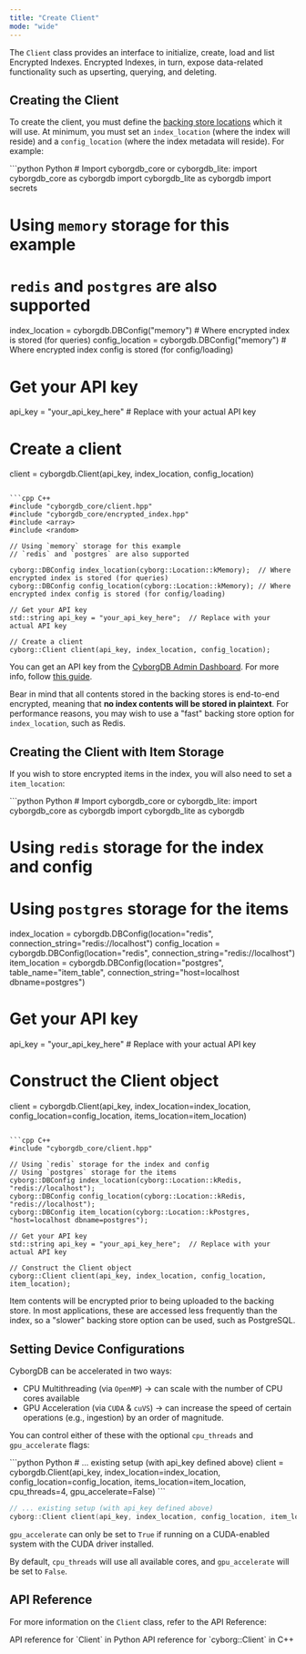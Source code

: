 ```yaml
---
title: "Create Client"
mode: "wide"
---
```


The `Client` class provides an interface to initialize, create, load and list Encrypted Indexes. Encrypted Indexes, in turn, expose data-related functionality such as upserting, querying, and deleting.

## Creating the Client

To create the client, you must define the [backing store locations](../../../intro/backing-stores) which it will use. At minimum, you must set an `index_location` (where the index will reside) and a `config_location` (where the index metadata will reside). For example:

<CodeGroup>
```python Python
# Import cyborgdb_core or cyborgdb_lite:
import cyborgdb_core as cyborgdb
import cyborgdb_lite as cyborgdb
import secrets

# Using `memory` storage for this example
# `redis` and `postgres` are also supported

index_location = cyborgdb.DBConfig("memory")  # Where encrypted index is stored (for queries)
config_location = cyborgdb.DBConfig("memory") # Where encrypted index config is stored (for config/loading)

# Get your API key
api_key = "your_api_key_here"  # Replace with your actual API key

# Create a client
client = cyborgdb.Client(api_key, index_location, config_location)
```

```cpp C++
#include "cyborgdb_core/client.hpp"
#include "cyborgdb_core/encrypted_index.hpp"
#include <array>
#include <random>

// Using `memory` storage for this example
// `redis` and `postgres` are also supported

cyborg::DBConfig index_location(cyborg::Location::kMemory);  // Where encrypted index is stored (for queries)
cyborg::DBConfig config_location(cyborg::Location::kMemory); // Where encrypted index config is stored (for config/loading)

// Get your API key
std::string api_key = "your_api_key_here";  // Replace with your actual API key

// Create a client
cyborg::Client client(api_key, index_location, config_location);
```
</CodeGroup>

You can get an API key from the [CyborgDB Admin Dashboard](https://cyborgdb.co). For more info, follow [this guide](../../../intro/get-api-key).

Bear in mind that all contents stored in the backing stores is end-to-end encrypted, meaning that **no index contents will be stored in plaintext**. For performance reasons, you may wish to use a "fast" backing store option for `index_location`, such as Redis.

## Creating the Client with Item Storage

If you wish to store encrypted items in the index, you will also need to set a `item_location`:

<CodeGroup>
```python Python
# Import cyborgdb_core or cyborgdb_lite:
import cyborgdb_core as cyborgdb
import cyborgdb_lite as cyborgdb

# Using `redis` storage for the index and config
# Using `postgres` storage for the items
index_location = cyborgdb.DBConfig(location="redis", connection_string="redis://localhost")
config_location = cyborgdb.DBConfig(location="redis", connection_string="redis://localhost")
item_location = cyborgdb.DBConfig(location="postgres", table_name="item_table", connection_string="host=localhost dbname=postgres")

# Get your API key
api_key = "your_api_key_here"  # Replace with your actual API key

# Construct the Client object
client = cyborgdb.Client(api_key, 
                        index_location=index_location, 
                        config_location=config_location,
                        items_location=item_location)
```

```cpp C++
#include "cyborgdb_core/client.hpp"

// Using `redis` storage for the index and config
// Using `postgres` storage for the items
cyborg::DBConfig index_location(cyborg::Location::kRedis, "redis://localhost");
cyborg::DBConfig config_location(cyborg::Location::kRedis, "redis://localhost");
cyborg::DBConfig item_location(cyborg::Location::kPostgres, "host=localhost dbname=postgres");

// Get your API key
std::string api_key = "your_api_key_here";  // Replace with your actual API key

// Construct the Client object
cyborg::Client client(api_key, index_location, config_location, item_location);
```
</CodeGroup>

Item contents will be encrypted prior to being uploaded to the backing store. In most applications, these are accessed less frequently than the index, so a "slower" backing store option can be used, such as PostgreSQL.

## Setting Device Configurations

CyborgDB can be accelerated in two ways:

- CPU Multithreading (via `OpenMP`) -> can scale with the number of CPU cores available
- GPU Acceleration (via `CUDA` & `cuVS`) -> can increase the speed of certain operations (e.g., ingestion) by an order of magnitude.

You can control either of these with the optional `cpu_threads` and `gpu_accelerate` flags:

<CodeGroup>
```python Python
# ... existing setup (with api_key defined above)
client = cyborgdb.Client(api_key,
                        index_location=index_location, 
                        config_location=config_location,
                        items_location=item_location,
                        cpu_threads=4,
                        gpu_accelerate=False)
```

```cpp C++
// ... existing setup (with api_key defined above)
cyborg::Client client(api_key, index_location, config_location, item_location, 4, false);
```
</CodeGroup>

<Info>`gpu_accelerate` can only be set to `True` if running on a CUDA-enabled system with the CUDA driver installed.</Info>

By default, `cpu_threads` will use all available cores, and `gpu_accelerate` will be set to `False`.

## API Reference

For more information on the `Client` class, refer to the API Reference:

<CardGroup cols={2}>
    <Card title="Python API Reference" href="../../python/client" icon="python">
        API reference for `Client` in Python
    </Card>
    <Card title="C++ API Reference" href="../../cpp/client" icon="brackets-curly">
        API reference for `cyborg::Client` in C++
    </Card>
</CardGroup>
